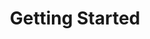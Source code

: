 ---
title: "Getting Started"
openapi: "POST /plants"
description: "Complete documentation in minutes. "
---